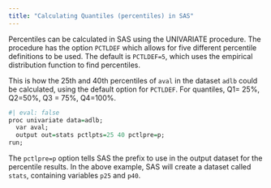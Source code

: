 ```yaml
---
title: "Calculating Quantiles (percentiles) in SAS"
---
```


Percentiles can be calculated in SAS using the UNIVARIATE procedure. The procedure has the option `PCTLDEF` which allows for five different percentile definitions to be used. The default is `PCTLDEF=5`, which uses the empirical distribution function to find percentiles.

This is how the 25th and 40th percentiles of `aval` in the dataset `adlb` could be calculated, using the default option for `PCTLDEF`.
For quantiles, Q1= 25%, Q2=50%, Q3 = 75%, Q4=100%.

```r
#| eval: false
proc univariate data=adlb;
  var aval;
  output out=stats pctlpts=25 40 pctlpre=p;
run;
```

The `pctlpre=p` option tells SAS the prefix to use in the output dataset for the percentile results. In the above example, SAS will create a dataset called `stats`, containing variables `p25` and `p40`.

